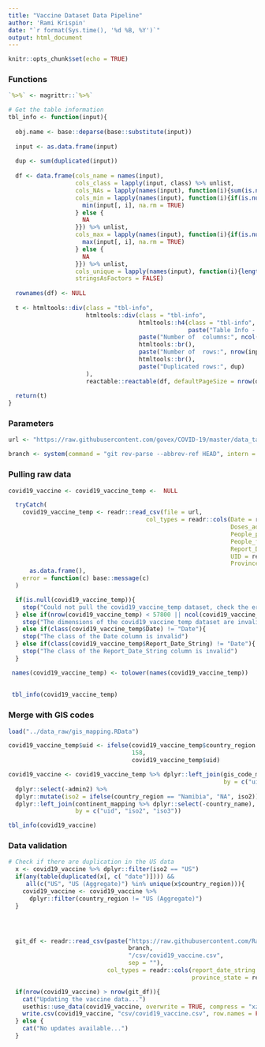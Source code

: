 ```yaml
---
title: "Vaccine Dataset Data Pipeline"
author: 'Rami Krispin'
date: "`r format(Sys.time(), '%d %B, %Y')`"
output: html_document
---
```


```r
knitr::opts_chunk$set(echo = TRUE)
```

### Functions   

```r
`%>%` <- magrittr::`%>%`

# Get the table information
tbl_info <- function(input){
  
  obj.name <- base::deparse(base::substitute(input))
  
  input <- as.data.frame(input)
  
  dup <- sum(duplicated(input))
  
  df <- data.frame(cols_name = names(input),
                   cols_class = lapply(input, class) %>% unlist,
                   cols_NAs = lapply(names(input), function(i){sum(is.na(input[, i]))}) %>% unlist,
                   cols_min = lapply(names(input), function(i){if(is.numeric(input[, i])){
                     min(input[, i], na.rm = TRUE)
                   } else {
                     NA
                   }}) %>% unlist,
                   cols_max = lapply(names(input), function(i){if(is.numeric(input[, i])){
                     max(input[, i], na.rm = TRUE)
                   } else {
                     NA
                   }}) %>% unlist,
                   cols_unique = lapply(names(input), function(i){length(unique(input[, i]))}) %>% unlist,
                   stringsAsFactors = FALSE)
  
  rownames(df) <- NULL
  
  t <- htmltools::div(class = "tbl-info",
                      htmltools::div(class = "tbl-info",
                                     htmltools::h4(class = "tbl-info", 
                                                   paste("Table Info - ", obj.name)),
                                     paste("Number of  columns:", ncol(input)),
                                     htmltools::br(),
                                     paste("Number of  rows:", nrow(input)),
                                     htmltools::br(),
                                     paste("Duplicated rows:", dup)
                      ),
                      reactable::reactable(df, defaultPageSize = nrow(df)))
  
  return(t)
}

```


### Parameters

```r
url <- "https://raw.githubusercontent.com/govex/COVID-19/master/data_tables/vaccine_data/global_data/time_series_covid19_vaccine_global.csv"

branch <- system(command = "git rev-parse --abbrev-ref HEAD", intern = TRUE)
```


### Pulling raw data

```r
covid19_vaccine <- covid19_vaccine_temp <-  NULL

  tryCatch(
    covid19_vaccine_temp <- readr::read_csv(file = url,
                                       col_types = readr::cols(Date = readr::col_date(format = "%Y-%m-%d"),
                                                               Doses_admin = readr::col_number(),
                                                               People_partially_vaccinated = readr::col_number(),
                                                               People_fully_vaccinated = readr::col_number(),
                                                               Report_Date_String = readr::col_date(format = "%Y-%m-%d"),
                                                               UID = readr::col_number(),
                                                               Province_State = readr::col_character())) %>%
      as.data.frame(),
    error = function(c) base::message(c)
  )

  if(is.null(covid19_vaccine_temp)){
    stop("Could not pull the covid19_vaccine_temp dataset, check the error")
  } else if(nrow(covid19_vaccine_temp) < 57800 || ncol(covid19_vaccine_temp) != 8){
    stop("The dimensions of the covid19_vaccine_temp dataset are invalid")
  } else if(class(covid19_vaccine_temp$Date) != "Date"){
    stop("The class of the Date column is invalid")
  } else if(class(covid19_vaccine_temp$Report_Date_String) != "Date"){
    stop("The class of the Report_Date_String column is invalid")
  }

 names(covid19_vaccine_temp) <- tolower(names(covid19_vaccine_temp))
 
 
 tbl_info(covid19_vaccine_temp)
```


### Merge with GIS codes

```r
load("../data_raw/gis_mapping.RData")

covid19_vaccine_temp$uid <- ifelse(covid19_vaccine_temp$country_region == "Taiwan*" & is.na(covid19_vaccine_temp$uid),
                                   158,
                                   covid19_vaccine_temp$uid)

covid19_vaccine <- covid19_vaccine_temp %>% dplyr::left_join(gis_code_mapping %>% dplyr::select(- country_region, - province_state),
                                                             by = c("uid")) %>%
  dplyr::select(-admin2) %>%
  dplyr::mutate(iso2 = ifelse(country_region == "Namibia", "NA", iso2)) %>%
  dplyr::left_join(continent_mapping %>% dplyr::select(-country_name),
                   by = c("uid", "iso2", "iso3"))

tbl_info(covid19_vaccine)
```


### Data validation

```r
# Check if there are duplication in the US data
  x <- covid19_vaccine %>% dplyr::filter(iso2 == "US")
  if(any(table(duplicated(x[, c( "date")]))) &&
     all(c("US", "US (Aggregate)") %in% unique(x$country_region))){
    covid19_vaccine <- covid19_vaccine %>%
      dplyr::filter(country_region != "US (Aggregate)")
  }




  git_df <- readr::read_csv(paste("https://raw.githubusercontent.com/RamiKrispin/coronavirus/",
                                  branch,
                                  "/csv/covid19_vaccine.csv",
                                  sep = ""),
                            col_types = readr::cols(report_date_string = readr::col_date(format = "%Y-%m-%d"),
                                                    province_state = readr::col_character()))

  if(nrow(covid19_vaccine) > nrow(git_df)){
    cat("Updating the vaccine data...")
    usethis::use_data(covid19_vaccine, overwrite = TRUE, compress = "xz")
    write.csv(covid19_vaccine, "csv/covid19_vaccine.csv", row.names = FALSE)
  } else {
    cat("No updates available...")
  }
```

